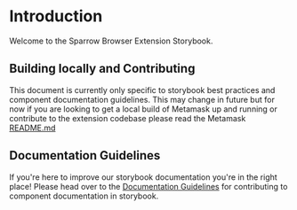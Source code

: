 
<Meta title="Getting Started / Introduction" />

# Introduction

Welcome to the Sparrow Browser Extension Storybook.

## Building locally and Contributing

This document is currently only specific to storybook best practices and component documentation guidelines. This may change in future but for now if you are looking to get a local build of Metamask up and running or contribute to the extension codebase please read the Metamask [README.md](https://github.com/MetaMask/metamask-extension)

## Documentation Guidelines

If you're here to improve our storybook documentation you're in the right place! Please head over to the [Documentation Guidelines](./?path=/story/getting-started-documentation-guidelines--page) for contributing to component documentation in storybook.
